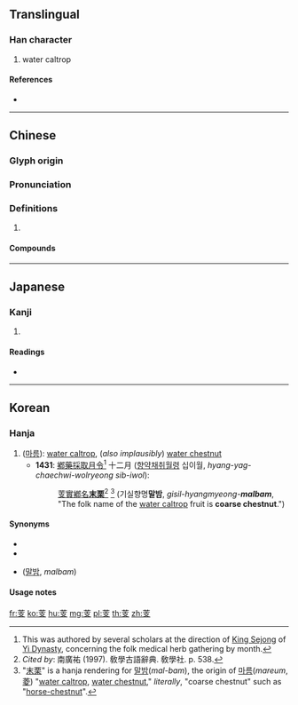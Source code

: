{{character info/new}}
==Translingual==

===Han character===
{{Han char|rn=140|rad=艸|as=04|sn=10|four=44407|canj=TJE}}

# water caltrop

====References====
* {{Han ref|kx=1020.180|dkj=30733|dj=1478.040|hdz=53178.080|uh=82B0|ud=33456|bh=AAE7|bd=43751}}

----

==Chinese==
{{zh-forms}}

===Glyph origin===
{{Han etym}}

===Pronunciation===
{{zh-pron
|m=jì
|c=gei6
|mc=y
|oc=y
|cat=
}}

===Definitions===
{{zh-hanzi}}

# {{rfdef|zh}}

====Compounds====
{{zh-der|芰荷}}

----

==Japanese==

===Kanji===
{{ja-kanji|grade=|rs=艸04}}

# {{defn|lang=ja|sort=艸04}}

====Readings====
* {{ja-readings|on=[[き]] (ki), [[ぎ]] (gi)|kun=[[ひし]] (hishi)|nanori=}}

----

==Korean==

===Hanja===
{{ko-hanja|hangeul=기|eumhun=|rv=gi|mr=ki|y=ki}}

# ([[마름]]): [[water caltrop]], (''also implausibly'') [[water chestnut]]
#* '''1431''': [[鄕藥採取月令]]<ref>This was authored by several scholars at the direction of [[w:King Sejong|King Sejong]] of [[w:Yi Dynasty|Yi Dynasty]], concerning the folk medical herb gathering by month. </ref> 十二月 ([[향약채취월령]] 십이월, ''hyang-yag-chaechwi-wolryeong sib-iwol''):
#*: [[芰]][[實]][[鄕]][[名]]'''[[末]][[栗]]'''<ref>''Cited by'': 南廣祐 (1997). 敎學古語辭典. 敎學社. p. 538. </ref> <ref>"[[末]][[栗]]" is a hanja rendering for [[말밤]](''mal-bam''), the origin of [[마름]](''mareum'', [[菱]]) "[[water caltrop]], [[water chestnut]]," ''literally'', "coarse chestnut" such as "[[horse-chestnut]]". </ref> (기실향명'''말밤''', ''gisil-hyangmyeong-'''malbam''''', "The folk name of the [[water caltrop]] fruit is '''coarse chestnut'''.")

====Synonyms====
{{top2}}
* {{l|ko|菱}}
* {{l|ko|藻}}
{{mid2}}
* {{l|ko|末栗}} ([[말밤]], ''malbam'')
{{bottom}}

====Usage notes====
<references />

[[fr:芰]]
[[ko:芰]]
[[hu:芰]]
[[mg:芰]]
[[pl:芰]]
[[th:芰]]
[[zh:芰]]